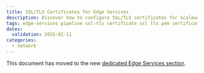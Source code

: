 ```yaml
---
title: SSL/TLS Certificates for Edge Services
description: Discover how to configure SSL/TLS certificates for Scaleway Edge Services pipelines. Follow our comprehensive guide to secure your custom domains and ensure data protection.
tags: edge-services pipeline ssl-tls certificate ssl tls pem certificate-authority root-certificate pem chain ca
dates:
  validation: 2025-02-11
categories: 
  - network
---
```


This document has moved to the new [dedicated Edge Services section](/edge-services/reference-content/ssl-tls-certificate/).

